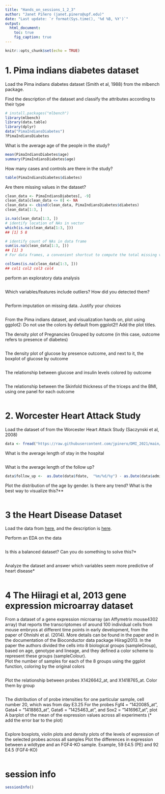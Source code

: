 ```yaml
---
title: "Hands_on_sessions_1_2_3"
author: "Janet Piñero (janet.pinero@upf.edu)"
date: "Last update: `r format(Sys.time(), '%d %B, %Y')`"      
output:
  html_document:
    toc: true
    fig_caption: true
---
```


```r
knitr::opts_chunk$set(echo = TRUE)
```

# 1. Pima indians diabetes dataset 

Load the Pima indians diabetes dataset (Smith et al, 1988) from the mlbench package. 

Find the description of the dataset and classify the attributes according to their type

```r
# install.packages("mlbench")
library(mlbench)
library(data.table)
library(dplyr)
data("PimaIndiansDiabetes")
?PimaIndiansDiabetes

```

What is the average age of the people in the study?

```r
mean(PimaIndiansDiabetes$age)
summary(PimaIndiansDiabetes$age)


```

How many cases and controls are there in the study? 
```r
table(PimaIndiansDiabetes$diabetes)

```

Are there missing values in the dataset? 

```r
clean_data <- PimaIndiansDiabetes[, -9]
clean_data[clean_data <= 0] <- NA
clean_data <- cbind(clean_data, PimaIndiansDiabetes$diabetes)
clean_data[1:3, ]

is.na(clean_data[1:3, ]) 
# identify location of NAs in vector
which(is.na(clean_data[1:3, ]))
## [1] 5 8

# identify count of NAs in data frame
sum(is.na(clean_data[1:3, ]))
## [1] 3
# For data frames, a convenient shortcut to compute the total missing values in each column is to use colSums():

colSums(is.na(clean_data[1:3, ]))
## col1 col2 col3 col4


```

perform an exploratory data analysis
```r

```

Which variables/features include outliers? How did you detected them?

```r

```

Perform imputation on missing data. Justify your choices

```r

```


From the Pima indians dataset, and visualization hands on,  plot using ggplot2:
Do not use the colors by default from ggplot2!! Add the plot titles. 

The density plot of Pregnancies Grouped by outcome (in this case, outcome refers to presence of diabetes)
```r

```

The density plot of glucose by presence outcome, and next to it, the boxplot of glucose by outcome 
```r

```

The relationship between glucose and insulin levels colored by outcome
```r

```

The relationship between the  Skinfold thickness of the triceps and the BMI, using one panel for each outcome
```r

```


# 2. Worcester Heart Attack Study 

Load the dataset of from the Worcester Heart Attack Study (Saczynski et al, 2008) 

```r
data <- fread("https://raw.githubusercontent.com/jpinero/DMI_2021/main/datasets/whas.csv")

```


What is the average length of stay in the hospital	
```r

```

What is the average length of the follow up?

```r
data$follow_up <-  as.Date(data$fdate,  "%m/%d/%y") - as.Date(data$admitdate, "%m/%d/%y")

```


Plot the distribution of the age by gender. Is there any trend? What is the best way to visualize this?** 
```r

```


# 3 the Heart Disease Dataset 
Load the data from
[here](https://raw.githubusercontent.com/jpinero/DMI_2021/main/datasets/heart_disease_dataset.csv), and the description is [here](https://raw.githubusercontent.com/jpinero/DMI_2021/main/datasets/heart_disease_description.txt).

Perform an EDA on the data
```r

```

Is this a balanced dataset? Can you do something to solve this?*
```r

```


Analyze the dataset and answer which variables seem more predictive of heart disease*
```r

```



# 4 The Hiiragi et al, 2013 gene expression microarray dataset

From a dataset of a gene expression microarray (an Affymetrix mouse4302 array) that reports the transcriptomes of around 100 individual cells from mouse embryos at different time points in early development, from the paper of Ohnishi et al. (2014). More details can be found in the paper and in the documentation of the Bioconductor data package Hiiragi2013. 
In the paper the authors divided the cells into 8 biological groups (sampleGroup), based on age, genotype and lineage, and they defined a color scheme to represent these groups (sampleColour).  
Plot the number of samples for each of the 8 groups using the ggplot function, coloring by the original colors

```r

```

Plot the relationship between probes  X1426642_at, and X1418765_at. Color them by group

```r

```

The distribution of of probe intensities for one particular sample, cell number 20, which was from day E3.25
For the probes Fgf4 = "1420085_at", Gata4 = "1418863_at",  Gata6 = "1425463_at",  and Sox2 = "1416967_at", plot
A barplot of the mean of the expression values across all experiments (* add the error bar to the plot)
```r

```

Explore boxplots, violin plots and density plots of the levels of expression of the selected probes across all samples
Plot the differences in expression between a wildtype and an FGF4-KO sample. Example,  59 E4.5 (PE) and 92 E4.5 (FGF4-KO) 
```r

```





# session info {.unnumbered}

```r
sessionInfo()
```
